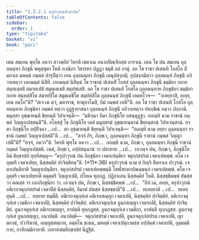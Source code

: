 ```yaml
---
title: "2.3.2.1 ครุปาวุรณสิกฺขาปท"
tableOfContents: false
sidebar:
  order: 1
type: "tipitaka"
basket: "vi"
book: "paci"
---
```



<DynamicBreadcrumb />

<Division number="783" book="paci">

<Paragraph number="2541" book="paci">
เตน สมเยน พุทฺโธ ภควา สาวตฺถิยํ วิหรติ เชตวเน อนาถปิณฺฑิกสฺส อาราเม. เตน โข ปน สมเยน ถุลฺลนนฺทา ภิกฺขุนี พหุสฺสุตา โหติ ภาณิกา วิสารทา ปฏฺฏา ธมฺมิํ กถํ กาตุํ. อถ โข ราชา ปเสนทิ โกสโล สีตกาเล มหคฺฆํ กมฺพลํ ปารุปิตฺวา เยน ถุลฺลนนฺทา ภิกฺขุนี เตนุปสงฺกมิ; อุปสงฺกมิตฺวา ถุลฺลนนฺทํ ภิกฺขุนิํ อภิวาเทตฺวา เอกมนฺตํ นิสีทิ. เอกมนฺตํ นิสินฺนํ โข ราชานํ ปเสนทิํ โกสลํ ถุลฺลนนฺทา ภิกฺขุนี ธมฺมิยา กถาย สนฺทเสฺสสิ สมาทเปสิ สมุตฺเตเชสิ สมฺปหํเสสิ. อถ โข ราชา ปเสนทิ โกสโล ถุลฺลนนฺทาย ภิกฺขุนิยา ธมฺมิยา กถาย สนฺทสฺสิโต สมาทปิโต สมุตฺเตชิโต สมฺปหํสิโต ถุลฺลนนฺทํ ภิกฺขุนิํ เอตทโวจ—  “วเทยฺยาสิ, อเยฺย, เยน อตฺโถ”ติ? “สเจ เม ตฺวํ, มหาราช, ทาตุกาโมสิ, อิมํ กมฺพลํ เทหี”ติ. อถ โข ราชา ปเสนทิ โกสโล ถุลฺลนนฺทาย ภิกฺขุนิยา กมฺพลํ ทตฺวา อุฏฺฐายาสนา ถุลฺลนนฺทํ ภิกฺขุนิํ อภิวาเทตฺวา ปทกฺขิณํ กตฺวา ปกฺกามิ. มนุสฺสา อุชฺฌายนฺติ ขิยฺยนฺติ วิปาเจนฺติ—  “มหิจฺฉา อิมา ภิกฺขุนิโย อสนฺตุฏฺฐา. กถญฺหิ นาม ราชานํ กมฺพลํ วิญฺญาเปสฺสนฺตี”ติ.
</Paragraph>

<Paragraph number="2542" book="paci">
อโสฺสสุํ โข ภิกฺขุนิโย เตสํ มนุสฺสานํ อุชฺฌายนฺตานํ ขิยฺยนฺตานํ วิปาเจนฺตานํ. ยา ตา ภิกฺขุนิโย อปฺปิจฺฉา …เป…  ตา อุชฺฌายนฺติ ขิยฺยนฺติ วิปาเจนฺติ—  “กถญฺหิ นาม อยฺยา ถุลฺลนนฺทา ราชานํ กมฺพลํ วิญฺญาเปสฺสตี”ติ …เป…  “สจฺจํ กิร, ภิกฺขเว, ถุลฺลนนฺทา ภิกฺขุนี ราชานํ กมฺพลํ วิญฺญาเปตี”ติ? “สจฺจํ, ภควา”ติ. วิครหิ พุทฺโธ ภควา …เป…  กถญฺหิ นาม, ภิกฺขเว, ถุลฺลนนฺทา ภิกฺขุนี ราชานํ กมฺพลํ วิญฺญาเปสฺสติ. เนตํ, ภิกฺขเว, อปฺปสนฺนานํ วา ปสาทาย …เป…  เอวญฺจ ปน, ภิกฺขเว, ภิกฺขุนิโย อิมํ สิกฺขาปทํ อุทฺทิสนฺตุ—
</Paragraph>

</Division>
<Division number="784" book="paci">

<Paragraph number="2543" book="paci">
<Emphasis>“ครุปาวุรณํ ปน ภิกฺขุนิยา เจตาเปนฺติยา จตุกฺกํสปรมํ เจตาเปตพฺพํ. ตโต เจ อุตฺตริ เจตาเปยฺย, นิสฺสคฺคิยํ ปาจิตฺติยนฺ”</Emphasis>ติ. (*11*:<Emphasis>36</Emphasis>)
</Paragraph>

</Division>
<Division number="785" book="paci">

<Paragraph number="2544" book="paci">
<Emphasis>ครุปาวุรณํ</Emphasis> นาม ยํ กิญฺจิ สีตกาเล ปาวุรณํ.
</Paragraph>

<Paragraph number="2545" book="paci">
<Emphasis>เจตาเปนฺติยา</Emphasis>ติ วิญฺญาเปนฺติยา.
</Paragraph>

<Paragraph number="2546" book="paci">
<Emphasis>จตุกฺกํสปรมํ เจตาเปตพฺพนฺ</Emphasis>ติ โสฬสกหาปณคฺฆนกํ เจตาเปตพฺพํ.
</Paragraph>

<Paragraph number="2547" book="paci">
<Emphasis>ตโต เจ อุตฺตริ เจตาเปยฺยา</Emphasis>ติ ตตุตฺตริ วิญฺญาเปติ, ปโยเค ทุกฺกฏํ. ปฏิลาเภน นิสฺสคฺคิยํ โหติ. นิสฺสชฺชิตพฺพํ สํฆสฺส วา คณสฺส วา เอกภิกฺขุนิยา วา. เอวญฺจ ปน, ภิกฺขเว, นิสฺสชฺชิตพฺพํ …เป…  “อิทํ เม, อเยฺย, ครุปาวุรณํ อติเรกจตุกฺกํสปรมํ เจตาปิตํ นิสฺสคฺคิยํ, อิมาหํ สํฆสฺส นิสฺสชฺชามี”ติ …เป…  ทเทยฺยาติ …เป…  ทเทยฺยุนฺติ …เป…  อยฺยาย ทมฺมีติ.
</Paragraph>

</Division>
<Division number="786" book="paci">

<Paragraph number="2548" book="paci">
อติเรกจตุกฺกํเส อติเรกสญฺญา เจตาเปติ, นิสฺสคฺคิยํ ปาจิตฺติยํ. อติเรกจตุกฺกํเส เวมติกา เจตาเปติ, นิสฺสคฺคิยํ ปาจิตฺติยํ. อติเรกจตุกฺกํเส อูนกสญฺญา เจตาเปติ, นิสฺสคฺคิยํ ปาจิตฺติยํ.
</Paragraph>

<Paragraph number="2549" book="paci">
อูนกจตุกฺกํเส อติเรกสญฺญา, อาปตฺติ ทุกฺกฏสฺส. อูนกจตุกฺกํเส เวมติกา, อาปตฺติ ทุกฺกฏสฺส. อูนกจตุกฺกํเส อูนกสญฺญา, อนาปตฺติ.
</Paragraph>

</Division>
<Division number="787" book="paci">

<Paragraph number="2550" book="paci">
อนาปตฺติ—  จตุกฺกํสปรมํ เจตาเปติ, อูนกจตุกฺกํสปรมํ เจตาเปติ, ญาตกานํ, ปวาริตานํ, อญฺญสฺสตฺถาย, อตฺตโน ธเนน, มหคฺฆํ เจตาเปตุกามสฺส อปฺปคฺฆํ เจตาเปติ, อุมฺมตฺติกาย, อาทิกมฺมิกายาติ.

</Paragraph>
</Division>

<Paragraph number="2551" type="center" book="paci">
เอกาทสมสิกฺขาปทํ นิฏฺฐิตํ.
</Paragraph>